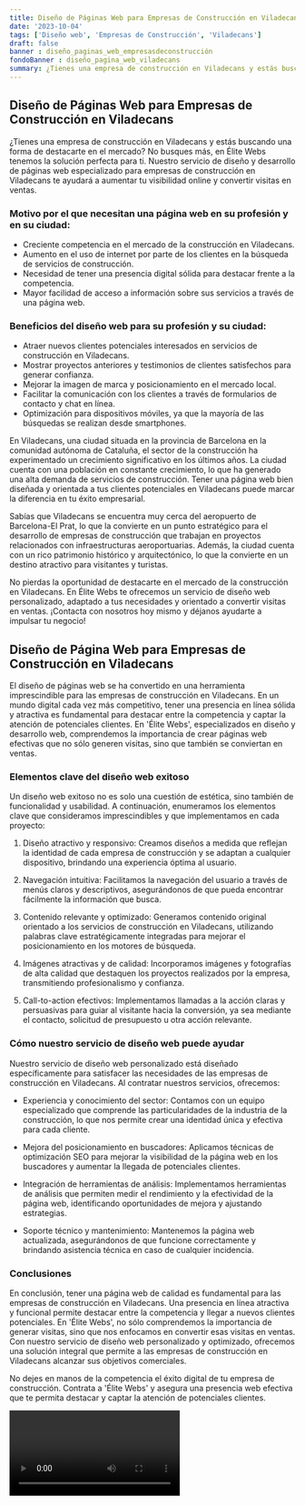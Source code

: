 ```yaml
---
title: Diseño de Páginas Web para Empresas de Construcción en Viladecans
date: '2023-10-04'
tags: ['Diseño web', 'Empresas de Construcción', 'Viladecans']
draft: false
banner : diseño_paginas_web_empresasdeconstrucción
fondoBanner : diseño_pagina_web_viladecans
summary: ¿Tienes una empresa de construcción en Viladecans y estás buscando una forma de destacarte en el mercado? No busques más, en Élite Webs tenemos la solución perfecta para ti. Nuestro servicio de diseño y desarrollo de páginas web especializado para empresas de construcción en Viladecans te ayudará a aumentar tu visibilidad online y convertir visitas en ventas.
---
```


## Diseño de Páginas Web para Empresas de Construcción en Viladecans

¿Tienes una empresa de construcción en Viladecans y estás buscando una forma de destacarte en el mercado? No busques más, en Élite Webs tenemos la solución perfecta para ti. Nuestro servicio de diseño y desarrollo de páginas web especializado para empresas de construcción en Viladecans te ayudará a aumentar tu visibilidad online y convertir visitas en ventas.

### Motivo por el que necesitan una página web en su profesión y en su ciudad:

- Creciente competencia en el mercado de la construcción en Viladecans.
- Aumento en el uso de internet por parte de los clientes en la búsqueda de servicios de construcción.
- Necesidad de tener una presencia digital sólida para destacar frente a la competencia.
- Mayor facilidad de acceso a información sobre sus servicios a través de una página web.

### Beneficios del diseño web para su profesión y su ciudad:

- Atraer nuevos clientes potenciales interesados en servicios de construcción en Viladecans.
- Mostrar proyectos anteriores y testimonios de clientes satisfechos para generar confianza.
- Mejorar la imagen de marca y posicionamiento en el mercado local.
- Facilitar la comunicación con los clientes a través de formularios de contacto y chat en línea.
- Optimización para dispositivos móviles, ya que la mayoría de las búsquedas se realizan desde smartphones.

En Viladecans, una ciudad situada en la provincia de Barcelona en la comunidad autónoma de Cataluña, el sector de la construcción ha experimentado un crecimiento significativo en los últimos años. La ciudad cuenta con una población en constante crecimiento, lo que ha generado una alta demanda de servicios de construcción. Tener una página web bien diseñada y orientada a tus clientes potenciales en Viladecans puede marcar la diferencia en tu éxito empresarial.

Sabías que Viladecans se encuentra muy cerca del aeropuerto de Barcelona-El Prat, lo que la convierte en un punto estratégico para el desarrollo de empresas de construcción que trabajan en proyectos relacionados con infraestructuras aeroportuarias. Además, la ciudad cuenta con un rico patrimonio histórico y arquitectónico, lo que la convierte en un destino atractivo para visitantes y turistas.

No pierdas la oportunidad de destacarte en el mercado de la construcción en Viladecans. En Élite Webs te ofrecemos un servicio de diseño web personalizado, adaptado a tus necesidades y orientado a convertir visitas en ventas. ¡Contacta con nosotros hoy mismo y déjanos ayudarte a impulsar tu negocio!

<GifSeo />

<Cta />

## Diseño de Página Web para Empresas de Construcción en Viladecans

El diseño de páginas web se ha convertido en una herramienta imprescindible para las empresas de construcción en Viladecans. En un mundo digital cada vez más competitivo, tener una presencia en línea sólida y atractiva es fundamental para destacar entre la competencia y captar la atención de potenciales clientes. En 'Élite Webs', especializados en diseño y desarrollo web, comprendemos la importancia de crear páginas web efectivas que no sólo generen visitas, sino que también se conviertan en ventas.

### Elementos clave del diseño web exitoso

Un diseño web exitoso no es solo una cuestión de estética, sino también de funcionalidad y usabilidad. A continuación, enumeramos los elementos clave que consideramos imprescindibles y que implementamos en cada proyecto:

1. Diseño atractivo y responsivo: Creamos diseños a medida que reflejan la identidad de cada empresa de construcción y se adaptan a cualquier dispositivo, brindando una experiencia óptima al usuario.

2. Navegación intuitiva: Facilitamos la navegación del usuario a través de menús claros y descriptivos, asegurándonos de que pueda encontrar fácilmente la información que busca.

3. Contenido relevante y optimizado: Generamos contenido original orientado a los servicios de construcción en Viladecans, utilizando palabras clave estratégicamente integradas para mejorar el posicionamiento en los motores de búsqueda.

4. Imágenes atractivas y de calidad: Incorporamos imágenes y fotografías de alta calidad que destaquen los proyectos realizados por la empresa, transmitiendo profesionalismo y confianza.

5. Call-to-action efectivos: Implementamos llamadas a la acción claras y persuasivas para guiar al visitante hacia la conversión, ya sea mediante el contacto, solicitud de presupuesto u otra acción relevante.

### Cómo nuestro servicio de diseño web puede ayudar

Nuestro servicio de diseño web personalizado está diseñado específicamente para satisfacer las necesidades de las empresas de construcción en Viladecans. Al contratar nuestros servicios, ofrecemos:

- Experiencia y conocimiento del sector: Contamos con un equipo especializado que comprende las particularidades de la industria de la construcción, lo que nos permite crear una identidad única y efectiva para cada cliente.

- Mejora del posicionamiento en buscadores: Aplicamos técnicas de optimización SEO para mejorar la visibilidad de la página web en los buscadores y aumentar la llegada de potenciales clientes.

- Integración de herramientas de análisis: Implementamos herramientas de análisis que permiten medir el rendimiento y la efectividad de la página web, identificando oportunidades de mejora y ajustando estrategias.

- Soporte técnico y mantenimiento: Mantenemos la página web actualizada, asegurándonos de que funcione correctamente y brindando asistencia técnica en caso de cualquier incidencia.

### Conclusiones

En conclusión, tener una página web de calidad es fundamental para las empresas de construcción en Viladecans. Una presencia en línea atractiva y funcional permite destacar entre la competencia y llegar a nuevos clientes potenciales. En 'Élite Webs', no sólo comprendemos la importancia de generar visitas, sino que nos enfocamos en convertir esas visitas en ventas. Con nuestro servicio de diseño web personalizado y optimizado, ofrecemos una solución integral que permite a las empresas de construcción en Viladecans alcanzar sus objetivos comerciales.

No dejes en manos de la competencia el éxito digital de tu empresa de construcción. Contrata a 'Élite Webs' y asegura una presencia web efectiva que te permita destacar y captar la atención de potenciales clientes.

<Video />

<CtaBot job='Empresas de Construcción' city='Viladecans'/>

<Gmaps query='Viladecans+españa+maps' />
